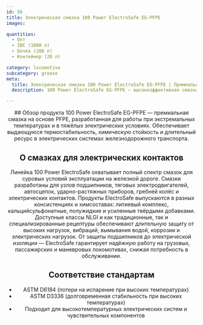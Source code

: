 ```yaml
---
id: 56
title: Электрическая смазка 100 Power ElectroSafe EG-PFPE
images:

quantities:
  - Опт
  - IBC (1000 л)
  - Бочка (208 л)
  - Контейнер (20 л)

category: locomotive
subcategory: grease
meta:
  title: Электрическая смазка 100 Power ElectroSafe EG-PFPE | Премиальная смазка для электрических систем локомотивов
  description: 100 Power ElectroSafe EG-PFPE — высокоэффективная смазка на основе перфторполиэфира (PFPE) для электрических систем локомотивов. Обеспечивает исключительную термическую стабильность, химическую стойкость и длительный срок службы при экстремальных температурах и в требовательных электрических условиях. Соответствует стандартам ASTM D6184 и ASTM D3336, гарантируя надёжную работу в высокотемпературных электрических системах и чувствительных узлах железнодорожной техники.

---
```


<Header>
  ## Обзор продукта
  100 Power ElectroSafe EG-PFPE — премиальная смазка на основе PFPE, разработанная для работы при экстремальных температурах и в тяжёлых электрических условиях. Обеспечивает выдающуюся термостабильность, химическую стойкость и длительный ресурс в электрических системах железнодорожного транспорта.

  ## О смазках для электрических контактов
  Линейка 100 Power ElectroSafe охватывает полный спектр смазок для суровых условий эксплуатации на железной дороге. Смазки разработаны для узлов подшипников, тяговых электродвигателей, автосцепок, ударно-растяжных приборов, гребней колёс и электрических контактов. Продукты ElectroSafe выпускаются в разных консистенциях и химсоставах: литиевый комплекс, кальцийсульфонатные, полужидкие и усиленные твёрдыми добавками. Доступные классы NLGI и как традиционные, так и специализированные рецептуры обеспечивают длительную защиту от высоких нагрузок, вибраций, вымывания водой, коррозии и электрических нагрузок. От защиты подшипников до электрической изоляции — ElectroSafe гарантирует надёжную работу на грузовых, пассажирских и маневровых локомотивах, снижая потребность в обслуживании.

  ## Соответствие стандартам
  - ASTM D6184 (потери на испарение при высоких температурах)
  - ASTM D3336 (долговременная стабильность при высоких температурах)
  - Подходит для высокотемпературных электрических систем и чувствительных компонентов

</Header>
